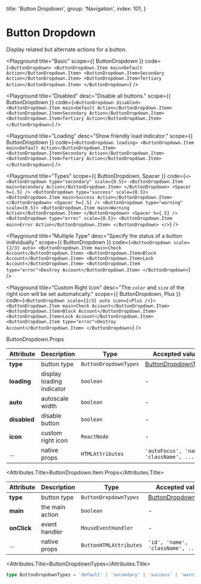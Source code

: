
  title: 'Button Dropdown',
  group: 'Navigation',
  index: 101,
}

# Button Dropdown

Display related but alternate actions for a button.

<Playground
  title="Basic"
  scope={{ ButtonDropdown }}
  code={`
<ButtonDropdown>
  <ButtonDropdown.Item main>Default Action</ButtonDropdown.Item>
  <ButtonDropdown.Item>Secondary Action</ButtonDropdown.Item>
  <ButtonDropdown.Item>Tertiary Action</ButtonDropdown.Item>
</ButtonDropdown>
`}
/>

<Playground
  title="Disabled"
  desc="Disable all buttons."
  scope={{ ButtonDropdown }}
  code={`
<ButtonDropdown disabled>
  <ButtonDropdown.Item main>Default Action</ButtonDropdown.Item>
  <ButtonDropdown.Item>Secondary Action</ButtonDropdown.Item>
  <ButtonDropdown.Item>Tertiary Action</ButtonDropdown.Item>
</ButtonDropdown>
`}
/>

<Playground
  title="Loading"
  desc="Show friendly load indicator."
  scope={{ ButtonDropdown }}
  code={`
<ButtonDropdown loading>
  <ButtonDropdown.Item main>Default Action</ButtonDropdown.Item>
  <ButtonDropdown.Item>Secondary Action</ButtonDropdown.Item>
  <ButtonDropdown.Item>Tertiary Action</ButtonDropdown.Item>
</ButtonDropdown>
`}
/>

<Playground
  title="Types"
  scope={{ ButtonDropdown, Spacer }}
  code={`
<>
  <ButtonDropdown type="secondary" scale={0.5}>
    <ButtonDropdown.Item main>Secondary Action</ButtonDropdown.Item>
  </ButtonDropdown>
  <Spacer h={.5} />
  <ButtonDropdown type="success" scale={0.5}>
    <ButtonDropdown.Item main>Success Action</ButtonDropdown.Item>
  </ButtonDropdown>
  <Spacer h={.5} />
  <ButtonDropdown type="warning" scale={0.5}>
    <ButtonDropdown.Item main>Warning Action</ButtonDropdown.Item>
  </ButtonDropdown>
  <Spacer h={.5} />
  <ButtonDropdown type="error" scale={0.5}>
    <ButtonDropdown.Item main>Error Action</ButtonDropdown.Item>
  </ButtonDropdown>
</>
`}
/>

<Playground
  title="Multiple Type"
  desc="Specify the status of a button individually."
  scope={{ ButtonDropdown }}
  code={`
<ButtonDropdown scale={2/3} auto>
  <ButtonDropdown.Item main>Check Account</ButtonDropdown.Item>
  <ButtonDropdown.Item>Block Account</ButtonDropdown.Item>
  <ButtonDropdown.Item>Lock Account</ButtonDropdown.Item>
  <ButtonDropdown.Item type="error">Destroy Account</ButtonDropdown.Item>
</ButtonDropdown>
`}
/>

<Playground
  title="Custom Right Icon"
  desc="The `color` and `size` of the right icon will be set automatically."
  scope={{ ButtonDropdown, Plus }}
  code={`
<ButtonDropdown scale={2/3} auto icon={<Plus />}>
  <ButtonDropdown.Item main>Check Account</ButtonDropdown.Item>
  <ButtonDropdown.Item>Block Account</ButtonDropdown.Item>
  <ButtonDropdown.Item>Lock Account</ButtonDropdown.Item>
  <ButtonDropdown.Item type="error">Destroy Account</ButtonDropdown.Item>
</ButtonDropdown>
`}
/>

<Attributes edit="/pages/components/button-dropdown.mdx">
<Attributes.Title>ButtonDropdown.Props</Attributes.Title>

| Attribute    | Description               | Type                  | Accepted values                             | Default              |
| ------------ | ------------------------- | --------------------- | ------------------------------------------- | -------------------- |
| **type**     | button type               | `ButtonDropdownTypes` | [ButtonDropdownTypes](#buttondropdowntypes) | `default`            |
| **loading**  | display loading indicator | `boolean`             | -                                           | `false`              |
| **auto**     | autoscale width           | `boolean`             | -                                           | `false`              |
| **disabled** | disable button            | `boolean`             | -                                           | `false`              |
| **icon**     | custom right icon         | `ReactNode`           | -                                           | `ButtonDropdownIcon` |
| ...          | native props              | `HTMLAttributes`      | `'autoFocus', 'name', 'className', ...`     | -                    |

<Attributes.Title>ButtonDropdown.Item.Props</Attributes.Title>

| Attribute   | Description     | Type                   | Accepted values                             | Default   |
| ----------- | --------------- | ---------------------- | ------------------------------------------- | --------- |
| **type**    | button type     | `ButtonDropdownTypes`  | [ButtonDropdownTypes](#buttondropdowntypes) | `default` |
| **main**    | the main action | `boolean`              | -                                           | `false`   |
| **onClick** | event handler   | `MouseEventHandler`    | -                                           | -         |
| ...         | native props    | `ButtonHTMLAttributes` | `'id', 'name', 'className', ...`            | -         |

<Attributes.Title>ButtonDropdownTypes</Attributes.Title>

```ts
type ButtonDropdownTypes = 'default' | 'secondary' | 'success' | 'warning' | 'error'
```

</Attributes>
